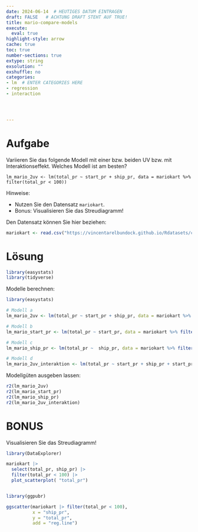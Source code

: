 ```yaml
---
date: 2024-06-14  # HEUTIGES DATUM EINTRAGEN
draft: FALSE   # ACHTUNG DRAFT STEHT AUF TRUE!
title: mario-compare-models 
execute: 
  eval: true 
highlight-style: arrow 
cache: true
toc: true
number-sections: true
extype: string
exsolution: ""
exshuffle: no
categories:
- lm  # ENTER CATEGORIES HERE
- regression
- interaction




---
```




# Aufgabe

Variieren Sie das folgende Modell mit einer bzw. beiden UV bzw. mit Interaktionseffekt.
Welches Modell ist am besten?


`lm_mario_2uv <- lm(total_pr ~ start_pr + ship_pr, data = mariokart %>% filter(total_pr < 100))`

Hinweise:

- Nutzen Sie den Datensatz `mariokart`.
- Bonus: Visualisieren Sie das Streudiagramm!


Den Datensatz können Sie hier beziehen:

```r
mariokart <- read.csv("https://vincentarelbundock.github.io/Rdatasets/csv/openintro/mariokart.csv")
```



# Lösung

```r
library(easystats)
library(tidyverse)
```



Modelle berechnen:

```r
library(easystats)

# Modell a
lm_mario_2uv <- lm(total_pr ~ start_pr + ship_pr, data = mariokart %>% filter(total_pr < 100))

# Modell b
lm_mario_start_pr <- lm(total_pr ~ start_pr, data = mariokart %>% filter(total_pr < 100))

# Modell c
lm_mario_ship_pr <- lm(total_pr ~  ship_pr, data = mariokart %>% filter(total_pr < 100))

# Modell d
lm_mario_2uv_interaktion <- lm(total_pr ~ start_pr + ship_pr + start_pr:ship_pr, data = mariokart %>% filter(total_pr < 100))

```

Modellgüten ausgeben lassen:

```r
r2(lm_mario_2uv)
r2(lm_mario_start_pr)
r2(lm_mario_ship_pr)
r2(lm_mario_2uv_interaktion)
```




# BONUS

Visualisieren Sie das Streudiagramm!


```r
library(DataExplorer)

mariokart |> 
  select(total_pr, ship_pr) |> 
  filter(total_pr < 100) |> 
  plot_scatterplot( "total_pr")


library(ggpubr)

ggscatter(mariokart |> filter(total_pr < 100),
          x = "ship_pr",
          y = "total_pr",
          add = "reg.line")

```





